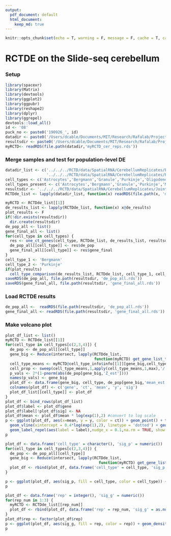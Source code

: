 ```yaml
---
output:  
  pdf_document: default
  html_document:
    keep_md: true
---
```


```r
knitr::opts_chunk$set(echo = T, warning = F, message = F, cache = T, cache.lazy = FALSE, results = 'hide')
```

# RCTDE on the Slide-seq cerebellum

### Setup

```r
library(spacexr)
library(Matrix)
library(devtools)
library(ggplot2)
library(ggpubr)
library(reshape2)
library(dplyr)
library(ggrepel)
devtools::load_all()
id <- '08'
puck_no <- paste0('190926_', id)
datadir <- paste0('/Users/dcable/Documents/MIT/Research/Rafalab/Projects/slideseq/Cell Demixing/ContentStructure/RCTD/data/SpatialRNA/CerebellumReplicates/Puck_', '190926_11')
resultsdir <- paste0('/Users/dcable/Documents/MIT/Research/Rafalab/Projects/slideseq/Cell Demixing/ContentStructure/RCTD/data/SpatialRNA/CerebellumReplicates/Puck_', puck_no)
myRCTD<- readRDS(file.path(datadir,'myRCTD_cer_reps.rds'))
```

### Merge samples and test for population-level DE

```r
datadir_list <- c('../../../RCTD/data/SpatialRNA/CerebellumReplicates/Puck_190926_08', '../../../RCTD/data/SpatialRNA/CerebellumReplicates/Puck_190926_09',
                  '../../../RCTD/data/SpatialRNA/CerebellumReplicates/Puck_190926_11')
cell_types <- c('Astrocytes','Bergmann','Granule','Purkinje','Oligodendrocytes')
cell_types_present <- c('Astrocytes','Bergmann','Granule','Purkinje','MLI1','MLI2','Oligodendrocytes')
resultsdir <- '../../../RCTD/data/SpatialRNA/CerebellumReplicates/JointResults/'
RCTDde_list <- lapply(datadir_list, function(x) readRDS(file.path(x, 'myRCTDde.rds')))
```

```r
myRCTD <- RCTDde_list[[1]]
de_results_list <- lapply(RCTDde_list, function(x) x@de_results)
plot_results <- F
if(!dir.exists(resultsdir))
  dir.create(resultsdir)
de_pop_all <- list()
gene_final_all <- list()
for(cell_type in cell_types) {
  res <- one_ct_genes(cell_type, RCTDde_list, de_results_list, resultsdir, cell_types_present, plot_results = plot_results)
  de_pop_all[[cell_type]] <- res$de_pop
  gene_final_all[[cell_type]] <- res$gene_final
}
cell_type_1 <- 'Bergmann'
cell_type_2 <- 'Purkinje'
if(plot_results)
  cell_type_comparison(de_results_list, RCTDde_list, cell_type_1, cell_type_2, cell_types_present)
saveRDS(de_pop_all, file.path(resultsdir, 'de_pop_all.rds'))
saveRDS(gene_final_all, file.path(resultsdir, 'gene_final_all.rds'))
```

### Load RCTDE results

```r
de_pop_all <-  readRDS(file.path(resultsdir, 'de_pop_all.rds'))
gene_final_all <- readRDS(file.path(resultsdir, 'gene_final_all.rds'))
```

### Make volcano plot

```r
plot_df_list <- list()
myRCTD <- RCTDde_list[[1]]
for(cell_type in cell_types[c(2,3,4)]) {
  de_pop <- de_pop_all[[cell_type]]
  gene_big <- Reduce(intersect, lapply(RCTDde_list, 
                                       function(myRCTD) get_gene_list_type_wrapper(myRCTD, cell_type, cell_types_present)))
  cell_type_means <- myRCTD@cell_type_info$info[[1]][gene_big,cell_types_present]
  cell_prop <- sweep(cell_type_means,1,apply(cell_type_means,1,max),'/')
  p_vals <- 2*(1-pnorm(abs(de_pop[gene_big,'Z_est'])))
  names(p_vals) <- gene_big
  plot_df <- data.frame(gene_big, cell_type, de_pop[gene_big,'mean_est'], -log(pmax(p_vals,1e-16),10),  gene_big %in% gene_final_all[[cell_type]])
  colnames(plot_df) <- c('gene', 'ct', 'mean', 'y', 'sig')
  plot_df_list[[cell_type]] <- plot_df
}
plot_df <- bind_rows(plot_df_list)
plot_df$label <- plot_df$gene
plot_df$label[!plot_df$sig] <- NA
plot_df$mean <- plot_df$mean * log(exp(1),2) #convert to log scale
p <- ggplot(plot_df, aes(x=mean, y = y, color = ct)) + geom_point() + theme_classic()  +
  geom_vline(xintercept = 0.4*log(exp(1),2), linetype = 'dotted') + geom_vline(xintercept = -0.4*log(exp(1),2), linetype = 'dotted') +
  geom_label_repel(aes(label = label),nudge_x = 0.1,na.rm = TRUE, show.legend = FALSE) + labs(color = 'Cell Type') + xlab('Estimated cell type-specific DE') + ylab('RCTDE p-value') + scale_y_continuous(lim = c(0,16.01), breaks = c(0,5,10,15),labels = c("10^0", "10^(-5)", "10^(-10)","10^(-15)") )
p
```

```r
plot_df <- data.frame('cell_type' = character(), 'sig_p' = numeric())
for(cell_type in cell_types[c(2,3,4)]) {
  de_pop <- de_pop_all[[cell_type]]
  gene_big <- Reduce(intersect, lapply(RCTDde_list, 
                                         function(myRCTD) get_gene_list_type_wrapper(myRCTD, cell_type, cell_types_present)))
  plot_df <- rbind(plot_df, data.frame('cell_type' = cell_type, 'sig_p' = de_pop[gene_big, 'sig_p']))
} 

p <- ggplot(plot_df, aes(sig_p, fill = cell_type, color = cell_type)) + geom_density(alpha = 0.3) + theme_classic() + ylab('Density of genes') + scale_fill_discrete("Cell type") + scale_color_discrete("Cell type") + xlab('Standard deviation of batch effect across replicates')
p
```

```r

plot_df <- data.frame('rep' = integer(), 'sig_g' = numeric())
for(rep_num in 1:3) {
  myRCTD <- RCTDde_list[[rep_num]]
  plot_df <- rbind(plot_df, data.frame('rep' = rep_num, 'sig_g' = as.numeric(myRCTD@de_results$gene_fits$sigma_g)/100))
} 
plot_df$rep <- factor(plot_df$rep)
p <- ggplot(plot_df, aes(sig_g, fill = rep, color = rep)) + geom_density(alpha = 0.3) + theme_classic() + ylab('Density of genes') + scale_fill_discrete("Replicate") + scale_color_discrete("Replicate") + xlab('Gene specific overdispersion magnitude')
p
```
